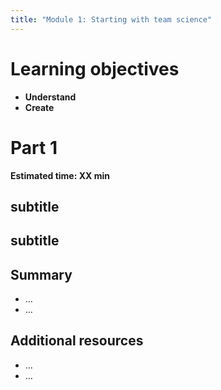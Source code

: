 ```yaml
---
title: "Module 1: Starting with team science"
---
```


# Learning objectives

- **Understand** 
- **Create**

# Part 1

**Estimated time: XX min**

## subtitle

## subtitle

## Summary

* ...
* ...

## Additional resources

* ...
* ...
